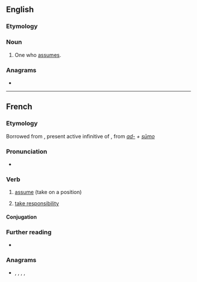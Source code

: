 ==English==

===Etymology===
{{suffix|en|assume|er}}

===Noun===
{{en-noun}}

# One who [[assume]]s.

===Anagrams===
* {{anagrams|en|Erasmus|Mausers|Semraus|amusers|masseur}}

----

==French==

===Etymology===
Borrowed from {{etyl|la|fr}} {{m|la|assūmere}}, present active infinitive of {{m|la|assūmō}}, from ''[[ad-]] + [[sumo|sūmo]]''

===Pronunciation===
* {{IPA|/a.sy.me/|lang=fr}}

===Verb===
{{fr-verb}}

# {{lb|fr|transitive}} [[assume]] (take on a position)
# [[take responsibility]]

====Conjugation====
{{fr-conj-auto}}

===Further reading===
* {{R:TLFi}}

===Anagrams===
* {{l|fr|masseur}}, {{l|fr|mesuras}}, {{l|fr|murasse}}, {{l|fr|museras}}, {{l|fr|résumas}}